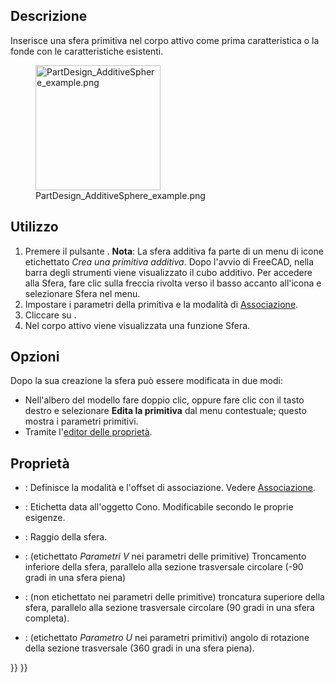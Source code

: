 <languages/>

{{Docnav/it
|[[PartDesign_AdditiveCylinder/it|Cilindro additivo]]
|[[PartDesign_AdditiveCone/it|Cono additivo]]
|[[PartDesign_Workbench/it|PartDesign]]
|IconL=PartDesign_AdditiveCylinder.svg
|IconR=PartDesign_AdditiveCone.svg
|IconC=Workbench_PartDesign.svg
}}

{{GuiCommand/it
|Name=PartDesign AdditiveSphere
|Name/it=Sfera additiva
|MenuLocation=Part Design → Crea una primitiva additiva → Sfera
|Workbenches=[[PartDesign_Workbench/it|PartDesign]]
|Version=0.17
|SeeAlso=[[PartDesign_CompPrimitiveAdditive/it|Primitiva additiva]], [[PartDesign_SubtractiveSphere/it|Sfera sottrattiva]]
}}

<span id="Description"></span>
==Descrizione==

Inserisce una sfera primitiva nel corpo attivo come prima caratteristica o la fonde con le caratteristiche esistenti.

[[File:PartDesign_AdditiveSphere_example.png|200px]]

<span id="Usage"></span>
==Utilizzo==

# Premere il pulsante {{Button|[[Image:PartDesign AdditiveSphere.svg|24px]] '''Sfera additiva'''}}. '''Nota''': La sfera additiva fa parte di un menu di icone etichettato ''Crea una primitiva additiva''. Dopo l'avvio di FreeCAD, nella barra degli strumenti viene visualizzato il cubo additivo. Per accedere alla Sfera, fare clic sulla freccia rivolta verso il basso accanto all'icona e selezionare Sfera nel menu.
# Impostare i parametri della primitiva e la modalità di [[Part_EditAttachment/it|Associazione]].
# Cliccare su {{Button|OK}}.
# Nel corpo attivo viene visualizzata una funzione Sfera.

<span id="Options"></span>
== Opzioni ==

Dopo la sua creazione la sfera può essere modificata in due modi:
* Nell'albero del modello fare doppio clic, oppure fare clic con il tasto destro e selezionare '''Edita la primitiva''' dal menu contestuale; questo mostra i parametri primitivi.
* Tramite l'[[Property editor/it|editor delle proprietà]].

<span id="Properties"></span>
== Proprietà ==

* {{PropertyData/it|Attachment}}: Definisce la modalità e l'offset di associazione. Vedere [[Part_EditAttachment/it|Associazione]].
* {{PropertyData/it|Label}}: Etichetta data all'oggetto Cono. Modificabile secondo le proprie esigenze.
* {{PropertyData/it|Radius}}: Raggio della sfera.
* {{PropertyData/it|Angle1}}: (etichettato ''Parametri V'' nei parametri delle primitive) Troncamento inferiore della sfera, parallelo alla sezione trasversale circolare (-90 gradi in una sfera piena)
* {{PropertyData/it|Angle2}}: (non etichettato nei parametri delle primitive) troncatura superiore della sfera, parallelo alla sezione trasversale circolare (90 gradi in una sfera completa).
* {{PropertyData/it|Angle3}}: (etichettato ''Parametro U '' nei parametri primitivi) angolo di rotazione della sezione trasversale (360 gradi in una sfera piena).


{{Docnav/it
|[[PartDesign_AdditiveCylinder/it|Cilindro additivo]]
|[[PartDesign_AdditiveCone/it|Cono additivo]]
|[[PartDesign_Workbench/it|PartDesign]]
|IconL=PartDesign_AdditiveCylinder.svg
|IconR=PartDesign_AdditiveCone.svg
|IconC=Workbench_PartDesign.svg
}}

{{PartDesign_Tools_navi{{#translation:}}}}
{{Userdocnavi{{#translation:}}}}